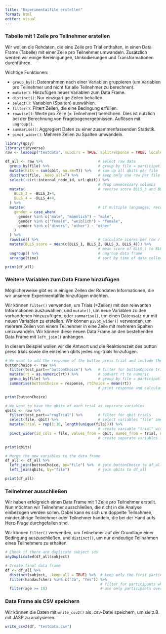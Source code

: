 ```yaml
---
title: "Experimentalfile erstellen"
format: html
editor: visual
---
```


### Tabelle mit 1 Zeile pro Teilnehmer erstellen

Wir wollen die Rohdaten, die eine Zeile pro Trial enthalten, in einen Data Frame (Tabelle) mit einer Zeile pro Teilnehmer umwandeln.
Zusätzlich werden wir einige Bereinigungen, Umkodierungen und Transformationen durchführen.

Wichtige Funktionen:

- `group_by()`: Datenrahmen nach einer Variablen gruppieren (um Variablen pro Teilnehmer und nicht für alle Teilnehmer zu berechnen).
- `mutate()`: Hinzufügen neuer Variablen zum Data Frame.
- `distinct()`: Nur einzigartige Zeilen behalten.
- `select()`: Variablen (Spalten) auswählen.
- `filter()`: Filtert Zeilen, die eine Bedingung erfüllen.
- `rowwise()`: Werte pro Zeile (= Teilnehmer) berechnen. Dies ist nützlich bei der Berechnung von Fragebogenergebnissen. Auflösen mit `ungroup()`.
- `summarise()`: Aggregiert Daten zu einer zusammenfassenden Statistik.
- `pivot_wider()`: Mehrere Zeilen zu Spalten umwandeln.

```r
library(qpsy)
library(tidyverse)
raw <- loadexp("testdata", subdirs = TRUE, splitresponse = TRUE, localcopy = TRUE)
```

```r
df_all <- raw %>%                         # select raw data
  group_by(file) %>%                      # group by file = participations
  mutate(hits = sum(qbit, na.rm=T)) %>%   # sum up all qbits per file
  distinct(file, .keep_all=T) %>%         # keep only one row per file
  select(-c(rt:internal_node_id, url:qbit)) %>% 
                                          # drop unnecessary columns
  mutate(                                 # reverse score BLLS_3 and BLLS_4 (0 -> 4; 4 -> 0)
    BLLS_3 = -BLLS_3+4,
    BLLS_4 = -BLLS_4+4,
  ) %>%                                   
  mutate(                                 # if multiple languages, recode to English
    gender = case_when(
      gender %in% c("male", "männlich") ~ "male",
      gender %in% c("female", "weiblich") ~ "female",
      gender %in% c("divers", "other") ~ "other"
    )
  ) %>%
  rowwise() %>%                           # calculate scores per row / participant
  mutate(BLLS_score = mean(c(BLLS_1, BLLS_2, BLLS_3, BLLS_4))) %>% 
                                          # mean score of BLLS_1 to BLLS_4
  ungroup() %>%                           # ungroup data frame
  arrange(time)                           # sort by time of data collection

print(df_all)

```

### Weitere Variablen zum Data Frame hinzufügen

Möglicherweise gibt es in einigen Zeilen der Rohdaten Informationen, die wir unserem Experimentalfile hinzufügen möchten.

Wir können `filter()` verwenden, um Trials (=Zeilen) mit den relevanten Informationen auszuwählen, und `mutate()`, um neue Variablen zu den vorhandenen hinzuzufügen, oder `summarise()`, um einen Datensatz nur mit neuen Variablen zu erstellen.
Wir können `pivot_wider()` verwenden, um mehrere Zeilen von einem Teilnehmer in eine Zeile mit mehreren Spalten umzuwandeln. Wir können diese neuen Data Frame an den bestehenden Data Frame mit `left_join()` anhängen.

In diesem Beispiel wollen wir die Antwort und die Reaktionszeit des button press trials sowie die einzelnen qbits jedes rng-trials hinzufügen.

```r
# We want to add the response of the button press trial and include the reaction times.
buttonChoice <- raw %>%
  filter(test_part=="buttonChoice") %>%   # filter for buttonChoice trials
  mutate(rt = as.numeric(rt)) %>%         # convert rt to numeric
  group_by(file) %>%                      # group by file = participations
  summarise(buttonChoice = response, rtChoice = mean(rt))        
                                          # print response and calculate mean reaction time per file (mean not actually necessary in case of 1 observation)

print(buttonChoice)

# We want to have the qbits of each trial as separate variables
qbits <- raw %>%
  filter(test_part=="rngTrial") %>%       # filter for qbit trials
  select(file, qbit) %>%                  # select variables "file" and "qbit"
  mutate(trial = rep(1:10, length(unique(file)))) %>% 
                                          # create variable "trial" with values 1 to 10 to distinguish between trials
  pivot_wider(id_cols = file, values_from = qbit, names_from = trial, names_prefix = "qbit") 
                                          # create separate variables for each qbit

print(qbits)

# Merge the new variables to the data frame
df_all <- df_all %>%
  left_join(buttonChoice, by="file") %>%  # join buttonChoice to df_all
  left_join(qbits, by="file")             # join qbits to df_all

print(df_all)
```

### Teilnehmer ausschließen

Wir haben erfolgreich einen Data Frame mit 1 Zeile pro Teilnehmer erstellt. Nun möchten wir Teilnehmer ausschließen, die nicht in die Analyse einbezogen werden sollen. Dabei kann es sich um doppelte Teilnahmen, minderjährige Teilnehmer oder Teilnehmer handeln, die bei der Hand aufs Herz-Frage durchgefallen sind.

Wir können `filter()` verwenden, um Teilnehmer auf der Grundlage einer Bedingung auszuschließen, und `distinct()`, um nur eindeutige Teilnahmen eines Teilnehmers zu erhalten.

```r
# Check if there are duplicate subject ids
anyDuplicated(df_all$subject)

# Create final data frame
df <- df_all %>%
  distinct(subject, .keep_all = TRUE) %>%  # keep only the first participation if a subject id is duplicated
  filter(handaufsherz %in% c("Ja", "Yes")) %>% 
                                           # filter for participants who answered the data integrity question correctly
  filter(age >= 18)                        # use only participants over 18
```

### Data Frame als CSV speichern

Wir können die Daten mit `write_csv2()` als .csv-Datei speichern, um sie z.B. mit JASP zu analysieren.

```r
write_csv2(df, "testdata.csv")
```

